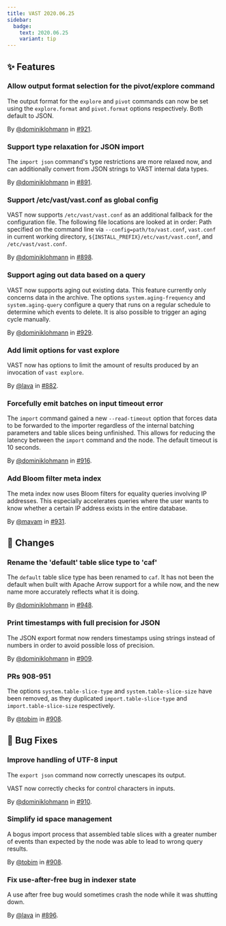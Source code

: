 ```yaml
---
title: VAST 2020.06.25
sidebar:
  badge:
    text: 2020.06.25
    variant: tip
---
```


## ✨ Features

### Allow output format selection for the pivot/explore command

The output format for the `explore` and `pivot` commands can now be set using
the `explore.format` and `pivot.format` options respectively. Both default to
JSON.

By [@dominiklohmann](https://github.com/dominiklohmann) in [#921](https://github.com/tenzir/tenzir/pull/921).

### Support type relaxation for JSON import

The `import json` command's type restrictions are more relaxed now, and can
additionally convert from JSON strings to VAST internal data types.

By [@dominiklohmann](https://github.com/dominiklohmann) in [#891](https://github.com/tenzir/tenzir/pull/891).

### Support /etc/vast/vast.conf as global config

VAST now supports `/etc/vast/vast.conf` as an additional fallback for the
configuration file. The following file locations are looked at in order: Path
specified on the command line via `--config=path/to/vast.conf`, `vast.conf` in
current working directory, `${INSTALL_PREFIX}/etc/vast/vast.conf`, and
`/etc/vast/vast.conf`.

By [@dominiklohmann](https://github.com/dominiklohmann) in [#898](https://github.com/tenzir/tenzir/pull/898).

### Support aging out data based on a query

VAST now supports aging out existing data. This feature currently only concerns
data in the archive. The options `system.aging-frequency` and
`system.aging-query` configure a query that runs on a regular schedule to
determine which events to delete. It is also possible to trigger an aging cycle
manually.

By [@dominiklohmann](https://github.com/dominiklohmann) in [#929](https://github.com/tenzir/tenzir/pull/929).

### Add limit options for vast explore

VAST now has options to limit the amount of results produced by an invocation of
`vast explore`.

By [@lava](https://github.com/lava) in [#882](https://github.com/tenzir/tenzir/pull/882).

### Forcefully emit batches on input timeout error

The `import` command gained a new `--read-timeout` option that forces data to be
forwarded to the importer regardless of the internal batching parameters and
table slices being unfinished. This allows for reducing the latency between the
`import` command and the node. The default timeout is 10 seconds.

By [@dominiklohmann](https://github.com/dominiklohmann) in [#916](https://github.com/tenzir/tenzir/pull/916).

### Add Bloom filter meta index

The meta index now uses Bloom filters for equality queries involving IP
addresses. This especially accelerates queries where the user wants to know
whether a certain IP address exists in the entire database.

By [@mavam](https://github.com/mavam) in [#931](https://github.com/tenzir/tenzir/pull/931).

## 🔄 Changes

### Rename the 'default' table slice type to 'caf'

The `default` table slice type has been renamed to `caf`. It has not been the
default when built with Apache Arrow support for a while now, and the new name
more accurately reflects what it is doing.

By [@dominiklohmann](https://github.com/dominiklohmann) in [#948](https://github.com/tenzir/tenzir/pull/948).

### Print timestamps with full precision for JSON

The JSON export format now renders timestamps using strings instead of numbers
in order to avoid possible loss of precision.

By [@dominiklohmann](https://github.com/dominiklohmann) in [#909](https://github.com/tenzir/tenzir/pull/909).

### PRs 908-951

The options `system.table-slice-type` and `system.table-slice-size` have been
removed, as they duplicated `import.table-slice-type` and
`import.table-slice-size` respectively.

By [@tobim](https://github.com/tobim) in [#908](https://github.com/tenzir/tenzir/pull/908).

## 🐛 Bug Fixes

### Improve handling of UTF-8 input

The `export json` command now correctly unescapes its output.

VAST now correctly checks for control characters in inputs.

By [@dominiklohmann](https://github.com/dominiklohmann) in [#910](https://github.com/tenzir/tenzir/pull/910).

### Simplify id space management

A bogus import process that assembled table slices with a greater number of
events than expected by the node was able to lead to wrong query results.

By [@tobim](https://github.com/tobim) in [#908](https://github.com/tenzir/tenzir/pull/908).

### Fix use-after-free bug in indexer state

A use after free bug would sometimes crash the node while it was shutting down.

By [@lava](https://github.com/lava) in [#896](https://github.com/tenzir/tenzir/pull/896).
